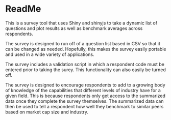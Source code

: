 ReadMe
========================================================

This is a survey tool that uses Shiny and shinyjs to take a dynamic list of questions and plot results as well as benchmark averages across respondents.

The survey is designed to run off of a question list based in CSV so that it can be changed as needed.  Hopefully, this makes the survey easily portable and used in a wide variety of applications.

The survey includes a validation script in which a respondent code must be entered prior to taking the surey.  This functionality can also easily be turned off.

The survey is designed to encourage respondents to add to a growing body of knowledge of the capabilities that different levels of industry have for a given field.  This is because respondents only get access to the summarized data once they complete the survey themselves.  The summarized data can then be used to tell a respondent how well they benchmark to similar peers based on market cap size and industry.